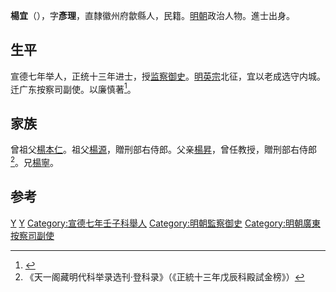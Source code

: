 {{Otheruses|other=名为楊宜的其他人物|楊宜}}

'''楊宜'''（{{bd|1404年||？}}），字'''彥理'''，直隸徽州府歙縣人，民籍。[[明朝|明朝]]政治人物。進士出身。

== 生平 ==
宣德七年举人，正统十三年进士，授[[监察御史|监察御史]]。[[明英宗|明英宗]]北征，宜以老成选守内城。迁广东按察司副使。以廉慎著<ref>{{cite news|title=徽州人家的历史画卷——斗山街|url=http://www.hzsf.com.cn/jwhl/news.asp?ArticleID=821&classid=31&parentid=26|accessdate=2013-10-04|newspaper=黄山学院初等教育学院|archive-date=2013-10-04|archive-url=https://web.archive.org/web/20131004215933/http://www.hzsf.com.cn/jwhl/news.asp?ArticleID=821&classid=31&parentid=26|dead-url=yes}}</ref>。

== 家族 ==
曾祖父[[楊本仁|楊本仁]]。祖父[[楊源|楊源]]，贈刑部右侍郎。父亲[[楊昇|楊昇]]，曾任教授，贈刑部右侍郎<ref>《天一阁藏明代科举录选刊·登科录》（《正統十三年戊辰科殿試金榜》）</ref>。兄[[楊寧_(明朝)|楊寧]]。

==参考==
{{reflist}}

{{正統十三年戊辰科殿試金榜}}

{{Authority control}}

{{DEFAULTSORT:}}
[[Category:余姚人|Y]]
[[Category:双桥杨氏|Y]]
[[Category:宣德七年壬子科舉人|Category:宣德七年壬子科舉人]]
[[Category:明朝監察御史|Category:明朝監察御史]]
[[Category:明朝廣東按察司副使|Category:明朝廣東按察司副使]]


{{明朝人物小作品}}